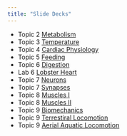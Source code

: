```yaml
---
title: "Slide Decks"
---
```


-   Topic 2 [Metabolism](powerpoints/2.Metabolism.pdf)
-   Topic 3 [Temperature](powerpoints/3.Temperature.pdf)
-   Topic 4 [Cardiac Physiology](powerpoints/4.CardiacCycle.pdf)
-   Topic 5 [Feeding](powerpoints/5.Feeding.pdf)
-   Topic 6 [Digestion](powerpoints/5b.DigestiveSystems.pdf)
-   Lab  6 [Lobster Heart](powerpoints/Lab6.HeartControlLobster.pdf)
-   Topic 7 [Neurons](powerpoints/7.Neuronsrecording.pdf)
-   Topic 7 [Synapses](powerpoints/6b.Synapses.pdf)
-   Topic 8 [Muscles I](powerpoints/8.MusclesI.pdf)
-   Topic 8 [Muscles II](powerpoints/8a.MusclesII.pdf)
-   Topic 9 [Biomechanics](powerpoints/9a.Biomechanics.pdf)
-   Topic 9 [Terrestiral Locomotion](powerpoints/9b.TerrestrialLocomotion.pdf)
-   Topic 9 [Aerial Aquatic Locomotion](powerpoints/9c.AquaticAerialLocomotion.pdf)